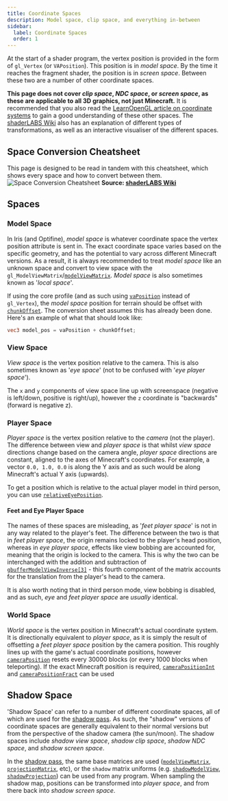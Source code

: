```yaml
---
title: Coordinate Spaces
description: Model space, clip space, and everything in-between
sidebar:
  label: Coordinate Spaces
  order: 1
---
```


At the start of a shader program, the vertex position is provided in the form of `gl_Vertex` (or `VAPosition`). This position is in *model space*. By the time it reaches the fragment shader, the position is in *screen space*. Between these two are a number of other coordinate spaces.

**This page does not cover *clip space*, *NDC space*, or *screen space*, as these are applicable to all 3D graphics, not just Minecraft.** It is recommended that you also read the [LearnOpenGL article on coordinate systems](https://learnopengl.com/Getting-started/Coordinate-Systems) to gain a good understanding of these other spaces. The [shaderLABS Wiki](https://shaderlabs.org/wiki/Coordinate_Spaces) also has an explanation of different types of transformations, as well as an interactive visualiser of the different spaces.

## Space Conversion Cheatsheet
This page is designed to be read in tandem with this cheatsheet, which shows every space and how to convert between them.
![Space Conversion Cheatsheet](../../../assets/coordinate_spaces/spaces.webp)
**Source: [shaderLABS Wiki](https://shaderlabs.org/wiki/Coordinate_Spaces)**

## Spaces

### Model Space
In Iris (and Optifine), *model space* is whatever coordinate space the vertex position attribute is sent in. The exact coordinate space varies based on the specific geometry, and has the potential to vary across different Minecraft versions. As a result, it is always recommended to treat *model space* like an unknown space and convert to view space with the `gl_ModelViewMatrix`/[`modelViewMatrix`](/reference/uniforms/matrices#modelviewmatrix). *Model space* is also sometimes known as '*local space*'.


If using the core profile (and as such using [`vaPosition`](/reference/attributes/vaposition) instead of `gl_Vertex`), the *model space* position for terrain should be offset with [`chunkOffset`](/reference/uniforms/rendering#chunkoffset). The conversion sheet assumes this has already been done. Here's an example of what that should look like:
```glsl
vec3 model_pos = vaPosition + chunkOffset;
```

### View Space
*View space* is the vertex position relative to the camera. This is also sometimes known as '*eye space*' (not to be confused with '*eye player space*').

The `x` and `y` components of view space line up with screenspace (negative is left/down, positive is right/up), however the `z` coordinate is "backwards" (forward is negative z).

### Player Space
*Player space* is the vertex position relative to the *camera* (not the player). The difference between view and *player space* is that whilst *view space* directions change based on the camera angle, *player space* directions are constant, aligned to the axes of Minecraft's coordinates. For example, a vector `0.0, 1.0, 0.0` is along the Y axis and as such would be along Minecraft's actual Y axis (upwards).

To get a position which is relative to the actual player model in third person, you can use [`relativeEyePosition`](/reference/uniforms/camera#relativeeyeposition).

#### Feet and Eye Player Space
The names of these spaces are misleading, as '*feet player space*' is not in any way related to the player's feet. The difference between the two is that in *feet player space*, the origin remains locked to the player's head position, whereas in *eye player space*, effects like view bobbing are accounted for, meaning that the origin is locked to the camera. This is why the two can be interchanged with the addition and subtraction of [`gbufferModelViewInverse[3]`](/reference/uniforms/matrices#gbuffermodelviewinverse) - this fourth component of the matrix accounts for the translation from the player's head to the camera.

It is also worth noting that in third person mode, view bobbing is disabled, and as such, *eye* and *feet player space* are *usually* identical.

### World Space
*World space* is the vertex position in Minecraft's actual coordinate system. It is directionally equivalent to *player space*, as it is simply the result of offsetting a *feet player space* position by the camera position. This roughly lines up with the game's actual coordinate positions, however [`cameraPosition`](/reference/uniforms/camera#cameraposition) resets every 30000 blocks (or every 1000 blocks when teleporting). If the exact Minecraft position is required, [`cameraPositionInt`](/reference/uniforms/camera#camerapositionint) and [`cameraPositionFract`](/reference/uniforms/camera#camerapositionfract) can be used

## Shadow Space
'Shadow Space' can refer to a number of different coordinate spaces, all of which are used for the [shadow pass](/reference/programs/shadow). As such, the "shadow" versions of coordinate spaces are generally equivalent to their normal versions but from the perspective of the shadow camera (the sun/moon). The shadow spaces include *shadow view space*, *shadow clip space*, *shadow NDC space*, and *shadow screen space*.

In the [shadow pass](/reference/programs/shadow), the same base matrices are used ([`modelViewMatrix`](/reference/uniforms/matrices#modelviewmatrix), [`projectionMatrix`](/reference/uniforms/matrices#projectionmatrix), etc), or the `shadow` matrix uniforms (e.g. [`shadowModelView`](/reference/uniforms/matrices#shadowmodelview), [`shadowProjection`](/reference/uniforms/matrices#shadowprojection)) can be used from any program. When sampling the shadow map, positions can be transformed into *player space*, and from there back into *shadow screen space*.

